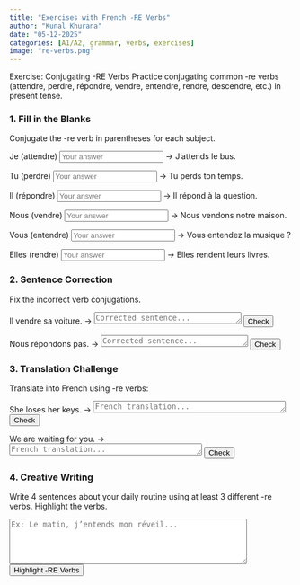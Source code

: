 ```yaml
---
title: "Exercises with French -RE Verbs"
author: "Kunal Khurana"
date: "05-12-2025"
categories: [A1/A2, grammar, verbs, exercises]
image: "re-verbs.png"
---
```


::: {.content-visible when-profile="english"}

Exercise: Conjugating -RE Verbs
Practice conjugating common -re verbs (attendre, perdre, répondre, vendre, entendre, rendre, descendre, etc.) in present tense.

### 1. Fill in the Blanks
Conjugate the -re verb in parentheses for each subject.

Je (attendre) <input type="text" placeholder="Your answer" onblur="checkVerb(this, 'attends')"> → J’attends le bus.
<span class="feedback"></span>

Tu (perdre) <input type="text" placeholder="Your answer" onblur="checkVerb(this, 'perds')"> → Tu perds ton temps.
<span class="feedback"></span>

Il (répondre) <input type="text" placeholder="Your answer" onblur="checkVerb(this, 'répond')"> → Il répond à la question.
<span class="feedback"></span>

Nous (vendre) <input type="text" placeholder="Your answer" onblur="checkVerb(this, 'vendons')"> → Nous vendons notre maison.
<span class="feedback"></span>

Vous (entendre) <input type="text" placeholder="Your answer" onblur="checkVerb(this, 'entendez')"> → Vous entendez la musique ?
<span class="feedback"></span>

Elles (rendre) <input type="text" placeholder="Your answer" onblur="checkVerb(this, 'rendent')"> → Elles rendent leurs livres.
<span class="feedback"></span>

### 2. Sentence Correction
Fix the incorrect verb conjugations.

Il vendre sa voiture. → <textarea rows="1" cols="30" placeholder="Corrected sentence..."></textarea>
<button onclick="checkCorrection(this.previousElementSibling, 'Il vend sa voiture.')">Check</button>
<span class="feedback"></span>

Nous répondons pas. → <textarea rows="1" cols="30" placeholder="Corrected sentence..."></textarea>
<button onclick="checkCorrection(this.previousElementSibling, 'Nous ne répondons pas.')">Check</button>
<span class="feedback"></span>

### 3. Translation Challenge
Translate into French using -re verbs:

She loses her keys. → <textarea rows="1" cols="40" placeholder="French translation..."></textarea>
<button onclick="checkTranslation(this.previousElementSibling, 'Elle perd ses clés.')">Check</button>
<span class="feedback"></span>

We are waiting for you. → <textarea rows="1" cols="40" placeholder="French translation..."></textarea>
<button onclick="checkTranslation(this.previousElementSibling, 'Nous t’attendons.')">Check</button>
<span class="feedback"></span>

### 4. Creative Writing
Write 4 sentences about your daily routine using at least 3 different -re verbs. Highlight the verbs.

<textarea rows="5" cols="50" placeholder="Ex: Le matin, j’entends mon réveil..."></textarea>
<button onclick="highlightVerbs(this.previousElementSibling)">Highlight -RE Verbs</button>

<div class="feedback"></div>

<script>
function checkVerb(inputElement, correctAnswer) {  
    const userAnswer = inputElement.value.trim().toLowerCase();  
    const feedback = inputElement.nextElementSibling;  
    if (userAnswer === correctAnswer) {  
        feedback.textContent = "✓ Correct!";  
        feedback.style.color = "green";  
    } else {  
        feedback.textContent = `✗ The correct answer is "${correctAnswer}".`;  
        feedback.style.color = "red";  
    }  
}  

function checkCorrection(textareaElement, correctAnswer) {  
    const userText = textareaElement.value.trim();  
    const feedback = textareaElement.nextElementSibling.nextElementSibling;  
    if (userText === correctAnswer) {  
        feedback.textContent = "✓ Perfect!";  
        feedback.style.color = "green";  
    } else {  
        feedback.textContent = `✓ Suggested answer: "${correctAnswer}"`;  
        feedback.style.color = "blue";  
    }  
}  

// Check translations
function checkTranslation(textarea, correctAnswer) {
  const feedback = textarea.nextElementSibling.nextElementSibling;
  if (textarea.value.trim().toLowerCase() === correctAnswer.toLowerCase()) {
    feedback.textContent = "✓ Perfect!";
    feedback.style.color = "green";
  } else {
    feedback.textContent = `✓ Suggested: "${correctAnswer}"`;
    feedback.style.color = "blue";
  }
}

function highlightVerbs(textareaElement) {  
    const commonReVerbs = ["attendre", "perdre", "répondre", "vendre", "entendre", "rendre", "descendre"];  
    let text = textareaElement.value;  
    commonReVerbs.forEach(verb => {  
        const regex = new RegExp(`\\b${verb}\\b`, "gi");  
        text = text.replace(regex, `<span style="background-color: yellow">${verb}</span>`);  
    });  
    const feedback = textareaElement.nextElementSibling.nextElementSibling;  
    feedback.innerHTML = "<strong>-RE Verbs used:</strong><br>" + text;  
}  
</script>

:::

